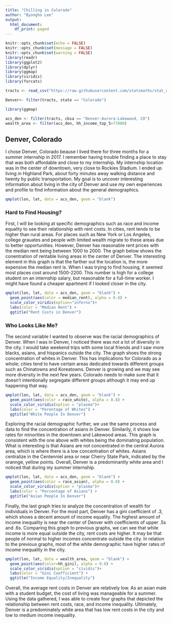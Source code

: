 ```yaml
---
title: "Chilling in Colorado"
author: "Byongho Lee"
output:
  html_document:
    df_print: paged
---
```


```r
knitr::opts_chunk$set(echo = FALSE)
knitr::opts_chunk$set(message = FALSE)
knitr::opts_chunk$set(warning = FALSE)
library(readr)
library(ggplot2)
library(dplyr)
library(ggmap)
library(viridis)
library(forcats)
```


```r
tracts <- read_csv("https://raw.githubusercontent.com/statsmaths/stat_data/gh-pages/acs_tract_data_2016.csv.gz")
```


```r
Denver<- filter(tracts, state == "Colorado")
```

```r
library(ggmap)
```

```r
acs_den <- filter(tracts, cbsa == "Denver-Aurora-Lakewood, CO")
wealth_area <- filter(acs_den, hh_income_top_5>77000)
```

## Denver, Colorado 

I chose Denver, Colorado beause I lived there for three months for a summer internship in 2017. I remember having trouble finding a place to stay that was both affordable and close to my internship. My internship location was in the center of downtown, very close to Rockies Stadium. I ended up living in Highland Park, about forty minutes away walking distance and twenty by public transportation. My goal is to uncover interesting information about living in the city of Denver and use my own experiences and profile to find information about the general demographics.
```r
qmplot(lon, lat, data = acs_den, geom = "blank")
```

### Hard to Find Housing?

First, I will be looking at specific demographics such as race and income equality to see their relationship with rent costs. In cities, rent tends to be higher than rural areas. For places such as New York or Los Angeles, college grauates and people with limited wealth migrate to these areas due to better opportunities. However, Denver has reasonable rent prices with the median rent being between 1000 to 2000. The graph below shows the conentration of rentable living areas in the center of Denver. The interesting element in this graph is that the farther out the location is, the more expensive the median rent is. When I was trying to find housing, it seemed most places cost around 1500-2200. This number is high for a college student on an internship salary, but reasonable for a full-time worker. I might have found a cheaper apartment if I looked closer in the city. 

```r
qmplot(lon, lat, data = acs_den, geom = "blank") +
  geom_point(aes(color = median_rent), alpha = 0.8) +
  scale_color_viridis(option="inferno")+
  labs(color = "Median Rent") +
  ggtitle("Rent Costs in Denver")
```

### Who Looks Like Me?

The second variable I wanted to observe was the racial demographics of Denver. When I was in Denver, I noticed there was not a lot of diversity in the city. I would take weekend trips with some local friends and I saw more blacks, asians, and hispanics outside the city. The graph shoes the strong concentration of whites in Denver. This has implications for Colorado as a whole; cities tend to have certain areas dedicated towards different groups such as Chinatowns and Koreatowns. Denver is growing and we may see more diversity in the next few years. Colorado needs to make sure that it doesn't intentionally segregate different groups although it may end up happening that way.   


```r
qmplot(lon, lat, data = acs_den, geom = "blank") +
  geom_point(aes(color = race_white), alpha = 0.8) +
  scale_color_viridis(option = "plasma")+
  labs(color = "Perentage of Whites") +
  ggtitle("White People In Denver")
```
Exploring the racial demographic further, we use the same process and data to find the concentration of asians in Denver. Similarily, it shows low rates for minorities in the downtown and Lakewood areas. This graph is consistent with the one above with whites being the dominating population. What is interesting is that Asians are not concentrated in the central Aurora area, which is where there is a low concentration of whites. Asians centralize in the Centenniel area or near Cherry State Park, indicated by the orannge, yellow points. Overall, Denver is a predominantly white area and I noticed that during my summer internship. 

```r
qmplot(lon, lat, data = acs_den, geom = "blank") +
  geom_point(aes(color = race_asian), alpha = 0.8) +
  scale_color_viridis(option = "plasma")+
  labs(color = "Percentage of Asians") +
  ggtitle("Asian People In Denver")
```

Finally, the last graph tries to analyze the concentration of wealth for individuals in Denver. For the most part, Denver has a gini coefficient of .3, which shows a decent amount of income equality. The highest amount of income inequality is near the center of Denver with coefficients of upper .5s and .6s. Comparing this graph to previous graphs, we can see that while income is more equal outside the city, rent costs are higher. It may be that people of normal to higher incomes concentrate outside the city. In relation to the previous graphs, most of the white demographic have higher rates of income inequality in the city. 

```r
qmplot(lon, lat, data = wealth_area, geom = "blank") +
  geom_point(aes(color=hh_gini), alpha = 0.8) +
  scale_color_viridis(option = "cividis")+
  labs(color = "Gini Coefficient") +
  ggtitle("Income Equality/Inequality")
```

Overall, the average rent costs in Denver are relatively low. As an asian male with a student budget, the cost of living was manageable for a summer. Using the data gathered, I was able to create four graphs that depicted the relationship between rent costs, race, and income inequality. Ultimately, Denver is a predominately white area that has low rent costs in the city and low to medium income inequality. 


